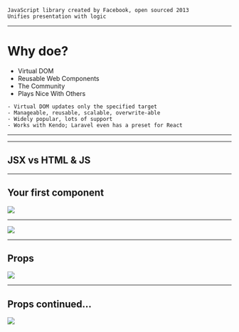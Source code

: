 
<Head>
    <title>React.js Basics</title>
</Head>

<ReactLogo />

```notes
JavaScript library created by Facebook, open sourced 2013
Unifies presentation with logic
```

---


# Why doe?

<ul>
    <Appear>
        <li>Virtual DOM</li>
        <li>Reusable Web Components</li>
        <li>The Community</li>
        <li>Plays Nice With Others</li>
    </Appear>
</ul>

```notes
- Virtual DOM updates only the specified target
- Manageable, reusable, scalable, overwrite-able
- Widely popular, lots of support
- Works with Kendo; Laravel even has a preset for React
```

---


<Survey />

---


## JSX vs HTML & JS

<ul>
    <Appear>
        <span><JS /></span>
        <span><JSX /></span>
    </Appear>
</ul>

---

## Your first component

![](src/images/simple-btn.png)  

---

![](src/images/simple-btn-wrapper.png)  



<SimpleBtnWrapper />

---


## Props

![](src/images/btn-props.png)

---

## Props continued...

![](src/images/some-other-comp.png)

<ul>
    <Appear>
        <span>
            <SimpleBtn 
                color="firebrickred"
                backgroundColor="papayawhip"
                text="Click meh" />
        </span>
        <span>
            <SimpleBtn 
                color="white"
                backgroundColor="dodgerblue"
                text="wassssssup" />
        </span>
        <span>
            <SimpleBtn 
                color="purple"
                backgroundColor="orange"
                text="i iz a btn yo" />
        </span>
        <span>
            <SimpleBtn 
                color="white"
                backgroundColor="limegreen"
                text="still a btn" />
        </span>
        <span>
            <SimpleBtn 
                color="gold"
                backgroundColor="lightslategray"
                text="yup...btn" />
        </span>
    </Appear>
</ul>